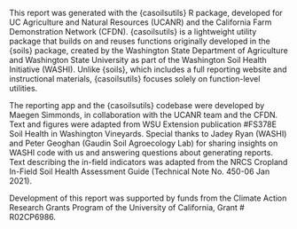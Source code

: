 This report was generated with the {casoilsutils} R package, developed for UC Agriculture and Natural Resources (UCANR) and the California Farm Demonstration Network (CFDN). {casoilsutils} is a lightweight utility package that builds on and reuses functions originally developed in the {soils} package, created by the Washington State Department of Agriculture and Washington State University as part of the Washington Soil Health Initiative (WASHI). Unlike {soils}, which includes a full reporting website and instructional materials, {casoilsutils} focuses solely on function-level utilities.

The reporting app and the {casoilsutils} codebase were developed by Maegen Simmonds, in collaboration with the UCANR team and the CFDN. Text and figures were adapted from WSU Extension publication #FS378E Soil Health in Washington Vineyards. Special thanks to Jadey Ryan (WASHI) and Peter Geoghan (Gaudin Soil Agroecology Lab) for sharing insights on WASHI code with us and answering questions about generating reports. Text describing the in-field indicators was adapted from the NRCS Cropland In-Field Soil Health Assessment Guide (Technical Note No. 450-06 Jan 2021).

Development of this report was supported by funds from the Climate Action Research Grants Program of the University of California, Grant # R02CP6986.

